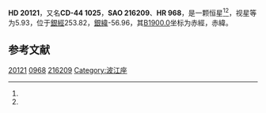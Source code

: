 {{Starbox begin
| name = HD 20121
}}
{{Starbox observe
| epoch = [[J2000.0|J2000.0]]
| constell = {{星座名待查}}<ref name=SIMBAD>{{cite web
 | url=http://simbad.u-strasbg.fr/simbad/sim-id?Ident=HR+968
 | title =Pulsating variable Star
 | publisher=Centre de Données astronomiques de Strasbourg
 | work=SIMBAD
 | accessdate=2012-07-13}}</ref><ref name=DATA>{{cite web
 | url=http://vizier.u-strasbg.fr/viz-bin/VizieR-5?-out.add=.&-source=5050&-corr=PK=HR&-out.max=9999&HR=968
 | title=VizieR Detailed Page
 | accessdate=2012-07-13
 | archive-date=2016-03-05
 | archive-url=https://web.archive.org/web/20160305032007/http://vizier.u-strasbg.fr/viz-bin/VizieR-5?-out.add=.&-source=5050&-corr=PK=HR&-out.max=9999&HR=968
 | dead-url=no
 }}</ref>
| 星官 = 
| ra = {{RA|3|12|25.8}}<ref name=SIMBAD /><ref name=DATA />
| dec = {{DEC|-44|25|11}}<ref name=SIMBAD /><ref name=DATA />
| appmag_v = 5.93<ref name=SIMBAD /><ref name=DATA />
}}
{{Starbox character
| class = F7III+A0V<ref name=SIMBAD /><ref name=DATA />
| b-v = 0.44<ref name=SIMBAD /><ref name=DATA />
| u-b = <ref name=SIMBAD /><ref name=DATA />
| r-i = <ref name=SIMBAD /><ref name=DATA />
| variable = 
}}
{{Starbox astrometry
| radial_v = 
| prop_mo_ra = 17
| parallax = 0.025
| p_error =
}}
{{Starbox catalog
| names =CD-44 1025，[[SAO星表|SAO]] 216209，[[HD星表|HD]] 20121，[[HR星表|HR]] 968}}
{{Starbox reference |Simbad=HR+968}}
{{Starbox end}}

'''HD 20121'''，又名'''CD-44 1025'''，'''SAO 216209'''、'''HR 968'''，是一颗恒星<ref name=SIMBAD /><ref name=DATA />，视星等为5.93，位于[[銀道座標系|銀經]]253.82，[[銀道座標系|銀緯]]-56.96，其[[B1900.0|B1900.0]]坐标为赤經{{RA|3|8|55}}，赤緯{{DEC|-44|-56.96|40}}。

== 参考文献 ==
{{reflist}}

{{star-stub}}

[[Category:HD和HDE天體|20121]]
[[Category:HR天體|0968]]
[[Category:SAO天體|216209]]
[[Category:波江座|Category:波江座]]